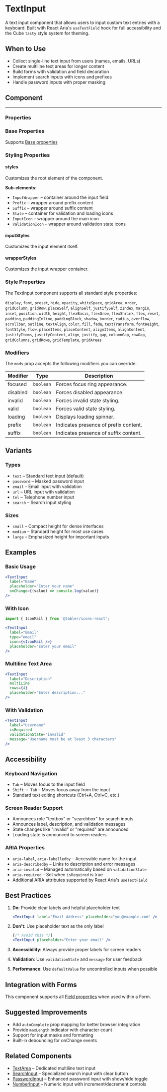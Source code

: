 
<Meta of={TextInputStories} />

# TextInput

A text input component that allows users to input custom text entries with a keyboard. Built with React Aria's `useTextField` hook for full accessibility and the Cube `tasty` style system for theming.

## When to Use

- Collect single-line text input from users (names, emails, URLs)
- Create multiline text areas for longer content
- Build forms with validation and field decoration
- Implement search inputs with icons and prefixes
- Handle password inputs with proper masking

## Component

<Story of={TextInputStories.Default} />

---

### Properties

<Controls />

### Base Properties

Supports [Base properties](/docs/tasty-base-properties--docs)

### Styling Properties

#### styles

Customizes the root element of the component.

**Sub-elements:**
- `InputWrapper` – container around the input field
- `Prefix` – wrapper around prefix content
- `Suffix` – wrapper around suffix content
- `State` – container for validation and loading icons
- `InputIcon` – wrapper around the main icon
- `ValidationIcon` – wrapper around validation state icons

#### inputStyles

Customizes the input element itself.

#### wrapperStyles

Customizes the input wrapper container.

### Style Properties

The TextInput component supports all standard style properties:

`display`, `font`, `preset`, `hide`, `opacity`, `whiteSpace`, `gridArea`, `order`, `gridColumn`, `gridRow`, `placeSelf`, `alignSelf`, `justifySelf`, `zIndex`, `margin`, `inset`, `position`, `width`, `height`, `flexBasis`, `flexGrow`, `flexShrink`, `flex`, `reset`, `padding`, `paddingInline`, `paddingBlock`, `shadow`, `border`, `radius`, `overflow`, `scrollbar`, `outline`, `textAlign`, `color`, `fill`, `fade`, `textTransform`, `fontWeight`, `fontStyle`, `flow`, `placeItems`, `placeContent`, `alignItems`, `alignContent`, `justifyItems`, `justifyContent`, `align`, `justify`, `gap`, `columnGap`, `rowGap`, `gridColumns`, `gridRows`, `gridTemplate`, `gridAreas`

### Modifiers

The `mods` prop accepts the following modifiers you can override:

| Modifier | Type | Description |
|----------|------|-------------|
| focused | `boolean` | Forces focus ring appearance. |
| disabled | `boolean` | Forces disabled appearance. |
| invalid | `boolean` | Forces invalid state styling. |
| valid | `boolean` | Forces valid state styling. |
| loading | `boolean` | Displays loading spinner. |
| prefix | `boolean` | Indicates presence of prefix content. |
| suffix | `boolean` | Indicates presence of suffix content. |

## Variants

### Types

- `text` – Standard text input (default)
- `password` – Masked password input
- `email` – Email input with validation
- `url` – URL input with validation
- `tel` – Telephone number input
- `search` – Search input styling

### Sizes

- `small` – Compact height for dense interfaces
- `medium` – Standard height for most use cases
- `large` – Emphasized height for important inputs

## Examples

### Basic Usage

```jsx
<TextInput
  label="Name"
  placeholder="Enter your name"
  onChange={(value) => console.log(value)}
/>
```

### With Icon

```jsx
import { IconMail } from '@tabler/icons-react';

<TextInput
  label="Email"
  type="email"
  icon={<IconMail />}
  placeholder="Enter your email"
/>
```

### Multiline Text Area

```jsx
<TextInput
  label="Description"
  multiLine
  rows={4}
  placeholder="Enter description..."
/>
```

### With Validation

```jsx
<TextInput
  label="Username"
  isRequired
  validationState="invalid"
  message="Username must be at least 3 characters"
/>
```

## Accessibility

### Keyboard Navigation

- `Tab` – Moves focus to the input field
- `Shift + Tab` – Moves focus away from the input
- Standard text editing shortcuts (Ctrl+A, Ctrl+C, etc.)

### Screen Reader Support

- Announces role "textbox" or "searchbox" for search inputs
- Announces label, description, and validation messages
- State changes like "invalid" or "required" are announced
- Loading state is announced to screen readers

### ARIA Properties

- `aria-label`, `aria-labelledby` – Accessible name for the input
- `aria-describedby` – Links to description and error messages
- `aria-invalid` – Managed automatically based on `validationState`
- `aria-required` – Set when `isRequired` is true
- Additional ARIA attributes supported by React Aria's `useTextField`

## Best Practices

1. **Do**: Provide clear labels and helpful placeholder text
   ```jsx
   <TextInput label="Email Address" placeholder="you@example.com" />
   ```

2. **Don't**: Use placeholder text as the only label
   ```jsx
   {/* Avoid this */}
   <TextInput placeholder="Enter your email" />
   ```

3. **Accessibility**: Always provide proper labels for screen readers
4. **Validation**: Use `validationState` and `message` for user feedback
5. **Performance**: Use `defaultValue` for uncontrolled inputs when possible

## Integration with Forms

This component supports all [Field properties](/docs/forms-field--docs) when used within a Form.

## Suggested Improvements

- Add `autoComplete` prop mapping for better browser integration
- Provide `maxLength` indicator with character count
- Support for input masks and formatting
- Built-in debouncing for onChange events

## Related Components

- [TextArea](/docs/forms-textarea--docs) – Dedicated multiline text input
- [SearchInput](/docs/forms-searchinput--docs) – Specialized search input with clear button
- [PasswordInput](/docs/forms-passwordinput--docs) – Enhanced password input with show/hide toggle
- [NumberInput](/docs/forms-numberinput--docs) – Numeric input with increment/decrement controls
